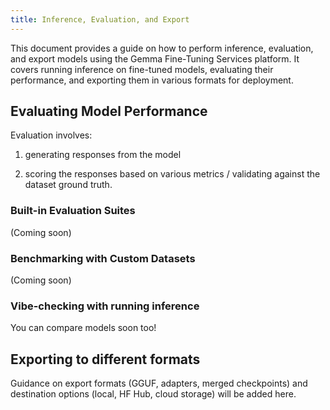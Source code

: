 ```yaml
---
title: Inference, Evaluation, and Export
---
```


This document provides a guide on how to perform inference, evaluation, and export models using the Gemma Fine-Tuning Services platform. It covers running inference on fine-tuned models, evaluating their performance, and exporting them in various formats for deployment.

## Evaluating Model Performance

Evaluation involves:

1. generating responses from the model

2. scoring the responses based on various metrics / validating against the dataset ground truth.

### Built-in Evaluation Suites

(Coming soon)

### Benchmarking with Custom Datasets

(Coming soon)

### Vibe-checking with running inference

You can compare models soon too!

## Exporting to different formats

Guidance on export formats (GGUF, adapters, merged checkpoints) and destination options (local, HF Hub, cloud storage) will be added here.
